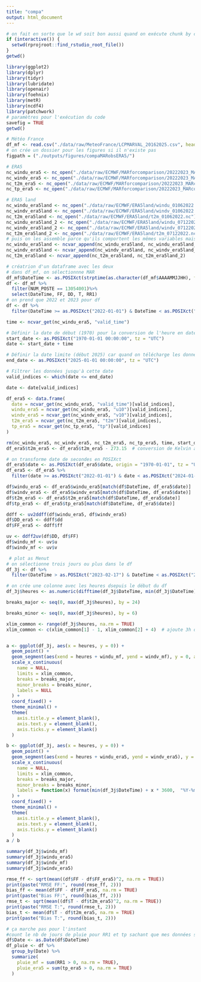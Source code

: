 ---
title: "compa"
output: html_document
---
```{r, setup} 
# on fait en sorte que le wd soit bon aussi quand on exécute chunk by chunk
if (interactive()) {
  setwd(rprojroot::find_rstudio_root_file())
}
getwd()
```

```{r, results='hide', warnings = FALSE, message= FALSE}
library(ggplot2)
library(dplyr)
library(tidyr)
library(lubridate)
library(openair)
library(foehnix)
library(metR)
library(ncdf4)
library(patchwork)
# paramètres pour l'exécution du code
savefig = TRUE
getwd()
```

```{r}
# Météo France
df_mf <- read.csv("./data/raw/MeteoFrance/LCPMARVAL_20162025.csv", header = TRUE, sep = ",")
# on crée un dossier pour les figures si il n'existe pas
figpath = ("./outputs/figures/compaMARobsERA5/")

# ERA5
nc_windu_era5 <- nc_open("./data/raw/ECMWF/MARforcomparison/20222023_MARcoords_ERA5windu.nc")
nc_windv_era5 <- nc_open("./data/raw/ECMWF/MARforcomparison/20222023_MARcoords_ERA5windv.nc")
nc_t2m_era5 <- nc_open("./data/raw/ECMWF/MARforcomparison/20222023_MARcoords_ERA5_t2m.nc")
nc_tp_era5 <- nc_open("./data/raw/ECMWF/MARforcomparison/20222023_MARcoords_ERA5_totalprecipitation.nc")

# ERA5 land
nc_windu_era5land <- nc_open("./data/raw/ECMWF/ERA5land/windu_01062022.nc")
nc_windv_era5land <- nc_open("./data/raw/ECMWF/ERA5land/windv_01062022.nc")
nc_t2m_era5land <- nc_open("./data/raw/ECMWF/ERA5land/t2m_01062022.nc")
nc_windu_era5land_2 <- nc_open("./data/raw/ECMWF/ERA5land/windu_07122022.nc")
nc_windv_era5land_2 <- nc_open("./data/raw/ECMWF/ERA5land/windv_07122022.nc")
nc_t2m_era5land_2 <- nc_open("./data/raw/ECMWF/ERA5land/t2m_07122022.nc")
# puis on les assemble parce qu'ils comportent les mêmes variables mais à des moments différents
nc_windu_era5land <- ncvar_append(nc_windu_era5land, nc_windu_era5land_2)
nc_windv_era5land <- ncvar_append(nc_windv_era5land, nc_windv_era5land_2)
nc_t2m_era5land <- ncvar_append(nc_t2m_era5land, nc_t2m_era5land_2)

```

```{r}
# créatrion d'un dataframe avec les deux
# dans df_mf, on sélectionnne MAR
df_mf$DateTime <- as.POSIXct(strptime(as.character(df_mf$AAAAMMJJHH), format = "%Y%m%d%H"), tz = "UTC")
df <- df_mf %>%
  filter(NUM_POSTE == 13054001)%>%
  select(DateTime, FF, DD, T, RR1)
# on prend que 2022 et 2023 pour df
df <- df %>%
  filter(DateTime >= as.POSIXct("2022-01-01") & DateTime < as.POSIXct("2024-01-01"))

time <- ncvar_get(nc_windu_era5, "valid_time") 

# Définir la date de début (1970) pour la conversion de l'heure en date
start_date <- as.POSIXct("1970-01-01 00:00:00", tz = "UTC")
date <- start_date + time

# Définir la date limite (début 2025) car quand on télécharge les données pour l'année en cours, la date de fin diffère
end_date <- as.POSIXct("2025-01-01 00:00:00", tz = "UTC")

# Filtrer les données jusqu'à cette date
valid_indices <- which(date <= end_date)

date <- date[valid_indices]

df_era5 <- data.frame(
  date = ncvar_get(nc_windu_era5, "valid_time")[valid_indices],
  windu_era5 = ncvar_get(nc_windu_era5, "u10")[valid_indices],
  windv_era5 = ncvar_get(nc_windv_era5, "v10")[valid_indices],
  t2m_era5 = ncvar_get(nc_t2m_era5, "t2m")[valid_indices],
  tp_era5 = ncvar_get(nc_tp_era5, "tp")[valid_indices]
)

rm(nc_windu_era5, nc_windv_era5, nc_t2m_era5, nc_tp_era5, time, start_date, end_date, valid_indices)
df_era5$t2m_era5 <- df_era5$t2m_era5 - 273.15  # conversion de Kelvin à Celsius

# on transforme date de secondes en POSIXct
df_era5$date <- as.POSIXct(df_era5$date, origin = "1970-01-01", tz = "UTC")
df_era5 <- df_era5 %>%
  filter(date >= as.POSIXct("2022-01-01") & date < as.POSIXct("2024-01-01"))

df$windu_era5 <- df_era5$windu_era5[match(df$DateTime, df_era5$date)]
df$windv_era5 <- df_era5$windv_era5[match(df$DateTime, df_era5$date)]
df$t2m_era5 <- df_era5$t2m_era5[match(df$DateTime, df_era5$date)]
df$tp_era5 <- df_era5$tp_era5[match(df$DateTime, df_era5$date)]

ddff <- uv2ddff(df$windu_era5, df$windv_era5)
df$DD_era5 <- ddff$dd
df$FF_era5 <- ddff$ff

uv <- ddff2uv(df$DD, df$FF)
df$windu_mf <- uv$u
df$windv_mf <- uv$v
```

```{r}
 # plot as Menut
# on sélectionne trois jours ou plus dans le df
df_3j <- df %>%
  filter(DateTime > as.POSIXct("2023-02-17") & DateTime < as.POSIXct("2023-02-21"))

# on crée une colonne avec les heures dsepuis le début du df
df_3j$heures <- as.numeric(difftime(df_3j$DateTime, min(df_3j$DateTime), units = "hours"))

```

```{r}
breaks_major <- seq(0, max(df_3j$heures), by = 24)

breaks_minor <- seq(0, max(df_3j$heures), by = 6)

xlim_common <- range(df_3j$heures, na.rm = TRUE)
xlim_common <- c(xlim_common[1] - 1, xlim_common[2] + 4)  # ajoute 3h de marge A MODIFIER SI ERREUR GENRE OUTSIDE THE SCALE RANGE


a <- ggplot(df_3j, aes(x = heures, y = 0)) +
  geom_point() +
  geom_segment(aes(xend = heures + windu_mf, yend = windv_mf), y = 0, arrow = arrow()) +
  scale_x_continuous(
    name = NULL,
    limits = xlim_common,
    breaks = breaks_major,
    minor_breaks = breaks_minor,
    labels = NULL
  ) +
  coord_fixed() +
  theme_minimal() +
  theme(
    axis.title.y = element_blank(),
    axis.text.y = element_blank(),
    axis.ticks.y = element_blank()
  )

b <- ggplot(df_3j, aes(x = heures, y = 0)) +
  geom_point() +
  geom_segment(aes(xend = heures + windu_era5, yend = windv_era5), y = 0, arrow = arrow()) +
  scale_x_continuous(
    name = NULL,
    limits = xlim_common,
    breaks = breaks_major,
    minor_breaks = breaks_minor,
    labels = function(x) format(min(df_3j$DateTime) + x * 3600,  "%Y-%m-%d %H:%M")
  ) +
  coord_fixed() +
  theme_minimal() +
  theme(
    axis.title.y = element_blank(),
    axis.text.y = element_blank(),
    axis.ticks.y = element_blank()
  )
a / b

summary(df_3j$windu_mf)
summary(df_3j$windu_era5)
summary(df_3j$windv_mf)
summary(df_3j$windv_era5)
```

```{r}
rmse_ff <- sqrt(mean((df$FF - df$FF_era5)^2, na.rm = TRUE))
print(paste("RMSE FF:", round(rmse_ff, 2)))
bias_ff <- mean(df$FF - df$FF_era5, na.rm = TRUE)
print(paste("Bias FF:", round(bias_ff, 2)))
rmse_t <- sqrt(mean((df$T - df$t2m_era5)^2, na.rm = TRUE))
print(paste("RMSE T:", round(rmse_t, 2)))
bias_t <- mean(df$T - df$t2m_era5, na.rm = TRUE)
print(paste("Bias T:", round(bias_t, 2)))
```
```{r}
# ça marche pas pour l'instant
#count le nb de jours de pluie pour RR1 et tp sachant que mes données sont horaire du coup summarize par jour (DateTime est en posixct) 
df$Date <- as.Date(df$DateTime)
df_pluie <- df %>%
  group_by(Date) %>%
  summarize(
    pluie_mf = sum(RR1 > 0, na.rm = TRUE),
    pluie_era5 = sum(tp_era5 > 0, na.rm = TRUE)
  )
```

